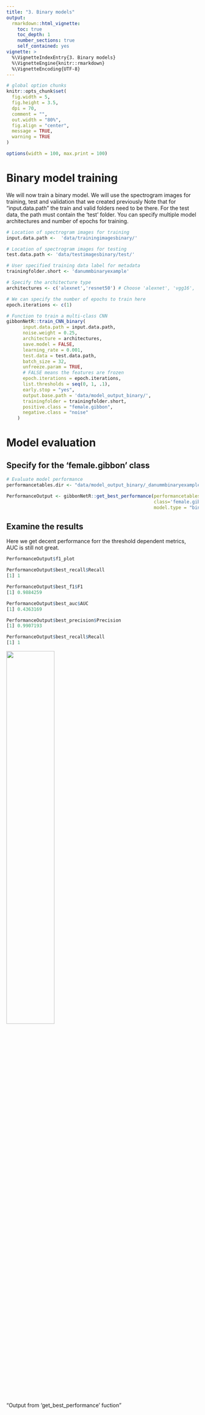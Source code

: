 ```yaml
---
title: "3. Binary models"
output:
  rmarkdown::html_vignette:
    toc: true
    toc_depth: 1
    number_sections: true
    self_contained: yes
vignette: >
  %\VignetteIndexEntry{3. Binary models}
  %\VignetteEngine{knitr::rmarkdown}
  %\VignetteEncoding{UTF-8}
---
```


```r
# global option chunks
knitr::opts_chunk$set(
  fig.width = 5, 
  fig.height = 3.5,
  dpi = 70,
  comment = "",
  out.width = "80%",
  fig.align = "center",
  message = TRUE,
  warning = TRUE
)

options(width = 100, max.print = 100)
```

# Binary model training
We will now train a binary model. We will use the spectrogram images for training, test and validation that we created previously Note that for "input.data.path" the train and valid folders need to be there. For the test data, the path must contain the 'test' folder. You can specify multiple model architectures and number of epochs for training.  

```r
# Location of spectrogram images for training
input.data.path <-  'data/trainingimagesbinary/'

# Location of spectrogram images for testing
test.data.path <- 'data/testimagesbinary/test/'

# User specified training data label for metadata
trainingfolder.short <- 'danummbinaryexample'

# Specify the architecture type
architectures <- c('alexnet','resnet50') # Choose 'alexnet', 'vgg16', 'vgg19', 'resnet18', 'resnet50', or 'resnet152'

# We can specify the number of epochs to train here
epoch.iterations <- c(1)

# Function to train a multi-class CNN
gibbonNetR::train_CNN_binary(
      input.data.path = input.data.path,
      noise.weight = 0.25,
      architecture = architectures,
      save.model = FALSE,
      learning_rate = 0.001,
      test.data = test.data.path,
      batch_size = 32,
      unfreeze.param = TRUE,
      # FALSE means the features are frozen
      epoch.iterations = epoch.iterations,
      list.thresholds = seq(0, 1, .1),
      early.stop = "yes",
      output.base.path = 'data/model_output_binary/',
      trainingfolder = trainingfolder.short,
      positive.class = "female.gibbon",
      negative.class = "noise"
    )

```

# Model evaluation 
## Specify for the 'female.gibbon' class

```r
# Evaluate model performance
performancetables.dir <- "data/model_output_binary/_danummbinaryexample_binary_unfrozen_TRUE_/performance_tables"

PerformanceOutput <- gibbonNetR::get_best_performance(performancetables.dir=performancetables.dir,
                                                      class='female.gibbon',
                                                      model.type = "binary",Thresh.val=0)

```


## Examine the results
Here we get decent performance forr the threshold dependent metrics, AUC is still not great.
```r
PerformanceOutput$f1_plot

PerformanceOutput$best_recall$Recall
[1] 1

PerformanceOutput$best_f1$F1
[1] 0.9884259

PerformanceOutput$best_auc$AUC
[1] 0.4363169

PerformanceOutput$best_precision$Precision
[1] 0.9907193

PerformanceOutput$best_recall$Recall
[1] 1

```

 <img src="binary_eval.png" align="center" width = "50%" height="50%"/>
  <figcaption>"Output from 'get_best_performance' fuction"</em>

